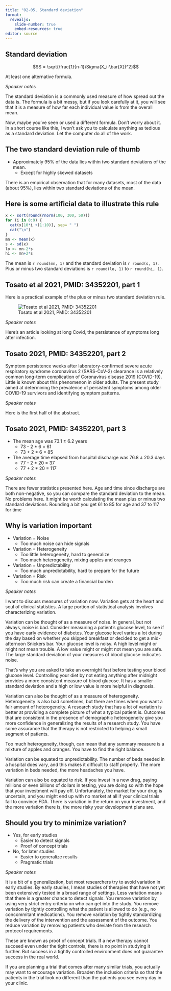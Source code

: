 ```yaml
---
title: "02-05, Standard deviation"
format: 
  revealjs:
    slide-number: true
    embed-resources: true
editor: source
---
```


## Standard deviation

$$S = \sqrt{\frac{1}{n-1}\Sigma(X_i-\bar{X})^2}$$

At least one alternative formula.

::: notes
*Speaker notes*

The standard deviation is a commonly used measure of how spread out the data is. The formula is a bit messy, but if you look carefully at it, you will see that it is a measure of how far each individual value is from the overall mean.

Now, maybe you've seen or used a different formula. Don't worry about it. In a short course like this, I won't ask you to calculate anything as tedious as a standard deviation. Let the computer do all of the work.
:::

## The two standard deviation rule of thumb

-   Approximately 95% of the data lies within two standard deviations of the mean.
    -   Except for highly skewed datasets

:::notes
There is an empirical observation that for many datasets, most of the data (about 95%), lies within two standard deviations of the mean.
:::

## Here is some artificial data to illustrate this rule
    
```r
x <- sort(round(rnorm(100, 300, 50)))
for (i in 0:9) {
  cat(x[10*i +(1:10)], sep= " ")
  cat("\n")
}
mn <- mean(x)
s <- sd(x)
lo <- mn-2*s
hi <- mn+2*s
```

The mean is `r round(mn, 1)` and the standard deviation is `r round(s, 1)`.  Plus or minus two standard deviations is `r round(lo, 1)` to `r round(hi, 1)`.

## Tosato et al 2021, PMID: 34352201, part 1

Here is a practical example of the plus or minus two standard deviation rule.

![Tosato et al 2021, PMID: 34352201](../images/tosato-2021.png){#fig-tosato-2021 fig-align="left"}

::: notes
*Speaker notes*

Here's an article looking at long Covid, the persistence of symptoms long after infection.
:::

## Tosato 2021, PMID: 34352201, part 2

Symptom persistence weeks after laboratory-confirmed severe acute respiratory syndrome coronavirus 2 (SARS-CoV-2) clearance is a relatively common long-term complication of Coronavirus disease 2019 (COVID-19). Little is known about this phenomenon in older adults. The present study aimed at determining the prevalence of persistent symptoms among older COVID-19 survivors and identifying symptom patterns.

::: notes
*Speaker notes*

Here is the first half of the abstract.
:::

## Tosato 2021, PMID: 34352201, part 3

-   The mean age was 73.1 ± 6.2 years
    -   73 - 2 * 6 = 61
    -   73 + 2 * 6 = 85
-   The average time elapsed from hospital discharge was 76.8 ± 20.3 days
    -   77 - 2 * 20 = 37
    -   77 + 2 * 20 = 117

::: notes
*Speaker notes*

There are fewer statistics presented here. Age and time since discharge are both non-negative, so you can compare the standard deviation to the mean. No problems here. It might be worth calculating the mean plus or minus two standard deviations. Rounding a bit you get 61 to 85 for age and 37 to 117 for time
:::



## Why is variation important

-   Variation = Noise
    -   Too much noise can hide signals
-   Variation = Heterogeneity
    -   Too little heterogeneity, hard to generalize
    -   Too much heterogeneity, mixing apples and oranges
-   Variation = Unpredictability
    -   Too much unpredictability, hard to prepare for the future
-   Variation = Risk
    -   Too much risk can create a financial burden

::: notes
*Speaker notes*

I want to discuss measures of variation now. Variation gets at the heart and soul of clinical statistics. A large portion of statistical analysis involves characterizing variation.

Variation can be thought of as a measure of noise. In general, but not always, noise is bad. Consider measuring a patient's glucose level, to see if you have early evidence of diabetes. Your glucose level varies a lot during the day based on whether you skipped breakfast or decided to get a mid-afternoon Snickers bar. Your glucose level is noisy. A high level might or might not mean trouble. A low value might or might not mean you are safe. The large standard deviation of your measures of blood glucose indicates noise.

That's why you are asked to take an overnight fast before testing your blood glucose level. Controlling your diet by not eating anything after midnight provides a more consistent measure of blood glucose. It has a smaller standard deviation and a high or low value is more helpful in diagnosis.

Variation can also be thought of as a measure of heterogeneity. Heterogeneity is also bad sometimes, but there are times when you want a fair amount of heterogeneity. A research study that has a lot of variation is better at providing a complete picture of what a typical patient is. Outcomes that are consistent in the presence of demographic heterogeneity give you more confidence in generalizing the results of a research study. You have some assurance that the therapy is not restricted to helping a small segment of patients.

Too much heterogeneity, though, can mean that any summary measure is a mixture of apples and oranges. You have to find the right balance.

Variation can be equated to unpredictability. The number of beds needed in a hospital does vary, and this makes it difficult to staff properly. The more variation in beds needed, the more headaches you have.

Variation can also be equated to risk. If you invest in a new drug, paying millions or even billions of dollars in testing, you are doing so with the hope that your investment will pay off. Unfortunately, the market for your drug is uncertain, and you might end up with no market at all if your clinical trials fail to convince FDA. There is variation in the return on your investment, and the more variation there is, the more risky your development plans are.
:::

## Should you try to minimize variation?

-   Yes, for early studies
    -   Easier to detect signals
    -   Proof of concept trials
-   No, for later studies
    -   Easier to generalize results
    -   Pragmatic trials

::: notes
*Speaker notes*

It is a bit of a generalization, but most researchers try to avoid variation in early studies. By early studies, I mean studies of therapies that have not yet been extensively tested in a broad range of settings. Less variation means that there is a greater chance to detect signals. You remove variation by using very strict entry criteria on who can get into the study. You remove variation by tightly controlling what the patient is allowed to do (e.g., no concommitant medications). You remove variation by tightly standardizing the delivery of the intervention and the assessment of the outcome. You reduce variation by removing patients who deviate from the research protocol requirements.

These are known as proof of concept trials. If a new therapy cannot succeed even under the tight controls, there is no point in studying it further. But success in a tightly controlled environment does not guarantee success in the real world.

If you are planning a trial that comes after many similar trials, you actually may want to encourage variation. Broaden the inclusion criteria so that the patients in the trial look no different than the patients you see every day in your clinic.
:::


  
